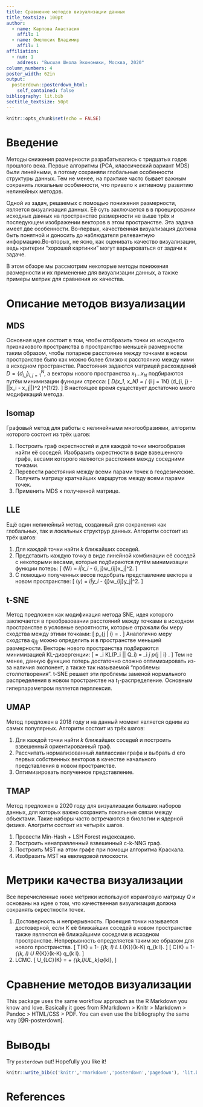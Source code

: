 ```yaml
---
title: Сравнение методов визуализации данных
title_textsize: 100pt
author:
  - name: Карпова Анастасия
    affil: 1
  - name: Омелюсик Владимир
    affil: 1
affiliation:
  - num: 1
    address: "Высшая Школа Экономики, Москва, 2020"
column_numbers: 4
poster_width: 62in
output: 
  posterdown::posterdown_html:
    self_contained: false
bibliography: lit.bib
sectitle_textsize: 50pt
---
```


```r
knitr::opts_chunk$set(echo = FALSE)
```

# Введение

Методы снижения размерности разрабатывались с тридцатых годов прошлого века. Первые алгоритмы (PCA, классический вариант MDS) были линейными, а потому сохраняли глобальные особенности структуры данных. Тем не менее, на практике часто бывает важным сохранить локальные особенности, что привело к активному развитию нелинейных методов. 

Одной из задач, решаемых с помощью понижения размерности, является визуализация данных. Её суть заключается в в проецировании исходных данных на пространство размерности не выше трёх и последующем изображении векторов в этом пространстве. Эта задача имеет две особенности. Во-первых, качественная визуализация должна быть понятной и доносить до наблюдателя релевантную информацию.Во-вторых, не ясно, как оценивать качество визуализации, ведь критерии "хорошей картинки" могут варьироваться от задачи к задаче. 

В этом обзоре мы рассмотрим некоторые методы понижения размерности и их применение для визуализации данных, а также примеры метрик для сравнения их качества.

# Описание методов визуализации

## MDS
Основная идея состоит в том, чтобы отобразить точки из исходного признакового пространства в пространство меньшей размерности таким образом, чтобы попарное расстояние между точками в новом пространстве было как можно более близко к расстоянию между ними в исходном пространстве. Расстояния задаются матрицей расхождений $D = \{d_{i, j}\}_{i, j = 1}^N$, а векторы нового пространства $x_1 \ldots x_N$ подбираются путём минимизации функции стресса:
\[
\text{Stress}_D(x_1, \ldots x_N) = \left( \sum_{i \ne j = 1\ldots N} (d_{i, j} - ||x_i - x_j||)^2  \right)^{1/2}.
\]
В настоящее время существует достаточно много модификаций метода. 

## Isomap
Графовый метод для работы с нелинейными многообразиями, алгоритм которого состоит из трёх шагов:

1. Построить граф окрестностей и для каждой точки многообразия найти её соседей. Изобразить окрестности в виде взвешенного графа, весами которого являются расстояния между соседними точками.
2. Перевести расстояния между всеми парами точек в геодезические. Получить матрицу кратчайших маршрутов между всеми парами точек.
3. Применить MDS к полученной матрице.

## LLE
Ещё один нелинейный метод, созданный для сохранения как глобальных, так и локальных структрур данных. Алгоритм состоит из трёх шагов:

1. Для каждой точки найти $k$ ближайших соседей.
2. Представить каждую точку в виде линейной комбинации её соседей с некоторыми весами, которые подбираются путём минимизации функции потерь:
\[
\varepsilon(W) = \sum_i|x_i - \sum_{i, j}w_{ij}x_j|^2.
\]
3. С помощью полученных весов подобрать представление вектора в новом пространстве:
\[
\Phi(y) = \sum_i|y_i - \sum_{j}w_{ij}y_j|^2.
\]

## t-SNE
Метод предложен как модификация метода SNE, идея которого заключается в преобразовании расстояний между точками в исходном пространстве в условные вероятности, которые отражали бы меру сходства между этими точками:
\[
p_{j | i} = \dfrac{\exp(-||x_i - x_j||^2 / 2\sigma^2_i)}{\sum_{k \ne i}\exp(-||x_i-x_k||^2/2\sigma_i^2)}.
\]
Аналогично меру сходства $q_{j | i}$ можно определить и в пространстве меньшей размерности. Векторы нового пространства подбираются минимизацией KL-дивергенции:
\[
\text{Loss} = \sum_i KL(P_i || Q_i) = \sum_i \sum_j p_{j | i} \log \dfrac{p_{j | i}}{q_{j | i}}.
\]
Тем не менее, данную функцию потерь достаточно сложно оптимизировать из-за наличия экспонент, а также так называемой "проблемы столпотворения". t-SNE решает эти проблемы заменой нормального распределения в новом пространстве на $t_1$-распределение. Основным гиперпараметром является перплексия. 

## UMAP
Метод предложен в 2018 году и на данный момент является одним из самых популярных. Алгоритм состоит из трёх шагов:

1. Для каждой точки найти $k$ ближайших соседей и построить взвешенный ориентированный граф.
2. Рассчитать нормализованный лаплассиан графа и выбрать $d$ его первых собственных векторов в качестве начального представления в новом пространстве.
3. Оптимизировать полученное представление.

## TMAP
Метод предложен в 2020 году для визуализации больших наборов данных, для которых важно сохранить локальные связи между объектами. Такие наборы часто встречаются в биологии и ядерной физике. Алогритм состоит из четырёх шагов.

1. Провести Min-Hash + LSH Forest индексацию.
2. Построить ненаправленный взвешенный c-k-NNG граф.
3. Построить MST на этом графе при помощи алгоритма Краскала.
4. Изобразить MST на евклидовой плоскости.

# Метрики качества визуализации

Все перечисленные ниже метрики используют коранговую матрицу $Q$ и основаны на идее о том, что качественная визуализация должна сохранять окрестности точек.

1. Достоверность и непрерывность. Проекция точки называется достоверной, если $K$ её ближайших соседей в новом пространстве также являются её ближайшими соседями в исходном пространстве. Непрерывность определяется таким же образом для нового пространства.
\[
T(K) = 1-\frac{2}{NK(2N - 3K - 1)} \sum_{(k, l) \in L L_{K}}(k-K) q_{k l}.
\]
\[
C(K) = 1-\frac{2}{NK(2N - 3K - 1)} \sum_{(k, l) \in U R_{K}}(k-K) q_{k l}.
\]
2. LCMC.
\[
U_{LC}(K) = \frac{K}{1-N} + \frac{1}{NK}\sum_{(k,l)\in UL_k}q_{kl},
\]

# Сравнение методов визуализации

This package uses the same workflow approach as the R Markdown you know and love. Basically it goes from RMarkdown > Knitr > Markdown > Pandoc > HTML/CSS > PDF. You can even use the bibliography the same way [@R-posterdown].


# Выводы

Try `posterdown` out! Hopefully you like it!

```r
knitr::write_bib(c('knitr','rmarkdown','posterdown','pagedown'), 'lit.bib')
```

# References
